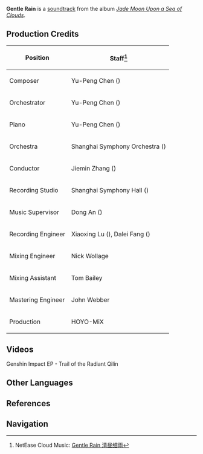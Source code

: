 {{Soundtrack Infobox
|title          =
|image          = Jade Moon Upon a Sea of Clouds.jpg
|album          = Jade Moon Upon a Sea of Clouds
|disc           = 1
|number         = 21
|featured       =
|featured2      =
|featured3      =
|featured_disc  =
|featured_disc2 =
|featured_disc3 =
|youtube_id     = t1O7LpOTBfM
|youtube_time   = 1732
|spotify_id     = 0o61nzWJim6WTIgTXNYlJ5
|played_in      = Bishui Plain; Cool Isle
|during         = [[Bishui Plain]], [[Cool Isle]] (Night)
|domain         =
|previous       = Melodious Flute
|next           = Vague Whispers
}}
'''Gentle Rain''' is a [[soundtrack]] from the album ''[[Jade Moon Upon a Sea of Clouds]]''.

==Production Credits==
{| class="wikitable" style="text-align:left; height:0.5em"
! Position
! Staff<ref>NetEase Cloud Music: [https://music.163.com/#/song?id=1492275675 Gentle Rain 清昼细雨]</ref>
|-
! Composer
| Yu-Peng Chen ({{Lang|zh=陈致逸|mini=1}})
|-
! Orchestrator
| Yu-Peng Chen ({{Lang|zh=陈致逸|mini=1}})
|-
! Piano
| Yu-Peng Chen ({{Lang|zh=陈致逸|mini=1}})
|-
! Orchestra
| Shanghai Symphony Orchestra ({{Lang|zh=上海交响乐团|mini=1}})
|-
! Conductor
| Jiemin Zhang ({{Lang|zh=张洁敏|mini=1}})
|-
! Recording Studio
| Shanghai Symphony Hall ({{Lang|zh=上海交响乐团音乐厅|mini=1}})
|-
! Music Supervisor
| Dong An ({{Lang|zh=安栋|mini=1}})
|-
! Recording Engineer
| Xiaoxing Lu ({{Lang|zh=陆晓幸|mini=1}}), Dalei Fang ({{Lang|zh=房大磊|mini=1}})
|-
! Mixing Engineer
| Nick Wollage
|-
! Mixing Assistant
| Tom Bailey
|-
! Mastering Engineer
| John Webber
|-
! Production
| HOYO-MiX
|}

==Videos==
<gallery hideaddbutton="true" captionalign="center">
Genshin Impact EP - Trail of the Radiant Qilin
</gallery>

==Other Languages==
{{Other Languages|default_hidden = 1
|en      = Gentle Rain
|zhs     = 清昼细雨
|zhs_rm  = Qīngzhòu Xìyǔ
|zht     = 清晝細雨
|zht_rm  = Qīngzhòu Xìyǔ
|ja      = 照り雨の糸
|ja_rm   = Teri-ame no Ito
}}

==References==
{{Reflist}}

==Navigation==
{{Soundtrack Navbox|Jade Moon Upon a Sea of Clouds}}